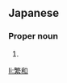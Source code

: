 ==Japanese==
{{ja-kanjitab|しげ|かず}}

===Proper noun===
{{ja-pos|しげかず|proper}}

# {{given name|male|lang=ja|sort=しげかず}}

[[li:繁和]]
